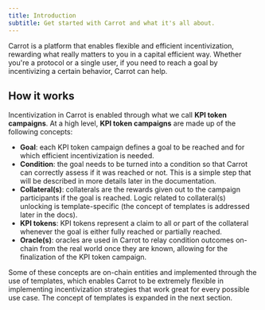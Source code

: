 ```yaml
---
title: Introduction
subtitle: Get started with Carrot and what it's all about.
---
```


Carrot is a platform that enables flexible and efficient incentivization,
rewarding what really matters to you in a capital efficient way. Whether you're
a protocol or a single user, if you need to reach a goal by incentivizing a
certain behavior, Carrot can help.

## How it works

Incentivization in Carrot is enabled through what we call **KPI token
campaigns**. At a high level, **KPI token campaigns** are made up of the
following concepts:

-   **Goal**: each KPI token campaign defines a goal to be reached and for which
    efficient incentivization is needed.
-   **Condition**: the goal needs to be turned into a condition so that Carrot
    can correctly assess if it was reached or not. This is a simple step that
    will be described in more details later in the documentation.
-   **Collateral(s)**: collaterals are the rewards given out to the campaign
    participants if the goal is reached. Logic related to collateral(s)
    unlocking is template-specific (the concept of templates is addressed later
    in the docs).
-   **KPI tokens**: KPI tokens represent a claim to all or part of the
    collateral whenever the goal is either fully reached or partially reached.
-   **Oracle(s)**: oracles are used in Carrot to relay condition outcomes
    on-chain from the real world once they are known, allowing for the
    finalization of the KPI token campaign.

Some of these concepts are on-chain entities and implemented through the use of
templates, which enables Carrot to be extremely flexible in implementing
incentivization strategies that work great for every possible use case. The
concept of templates is expanded in the next section.
